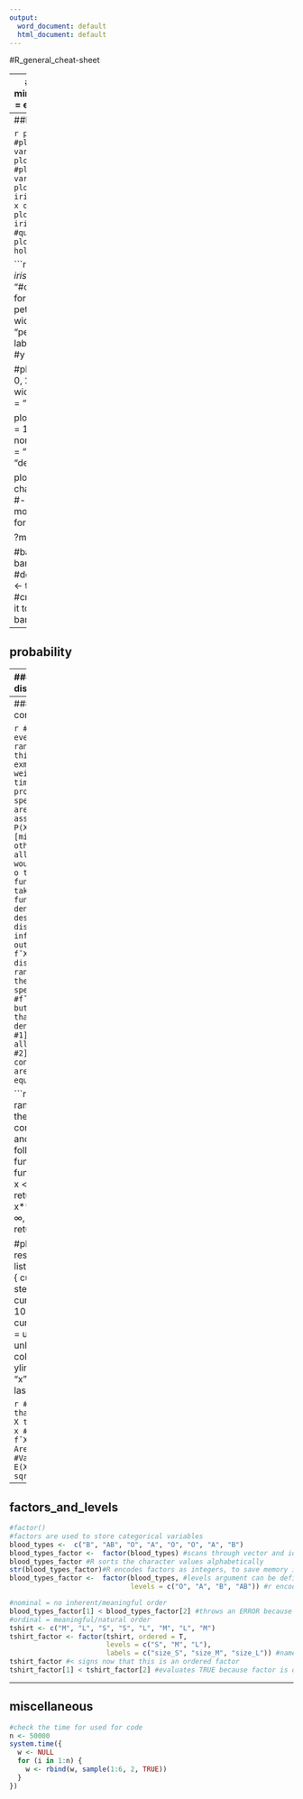 ```yaml
---
output:
  word_document: default
  html_document: default
---
```

#R_general_cheat-sheet

---
##shortcuts
- alt + minus = <-
- ctrl + enter = execute selected part

```r
#load basic R dataset
#install.packages("datasets")
library(datasets)

#look at the first few lines
head(iris)

#get information on commands or datasets
?iris
```

---
##basic_graphing

```r
plot(iris$Species) #plot categorical variable
plot(iris$Petal.Length) #plot quantitative variable
plot(iris$Species, iris$Petal.Length) #cat x quant
plot(iris$Petal.Width, iris$Petal.Length) #quant x quant
plot(iris) #matrix for holistic overview
```

```r
plot(iris$Petal.Length, iris$Petal.Width,
     col = "#cc0000", #hex code for red
     main = "iris: pethal length vs. petal width", #header
     xlab = "petal length", #x axis lable
     ylab = "petal width" #y axis lable
     )

#plot formulas
plot(sin, 0, 2 * pi,
     lwd = 5, #line width
     col = "blue",
     main = "sine curve"
     )

plot(dnorm, -pi, pi, 
     lwd = 10,
     main = "standard normal distribution",
     xlab = "z-scores",
     ylab = "density",
     col = "green"
     )

plot(exp, 0, 8)
```
```r
#bar charts
#- simple is good
#- bar charts are the most simple graphics
#- for the most simple data

?mtcars
head(mtcars)

#bar chart
barplot(mtcars$cyl) #doesn't work
cylinders <- table(mtcars$cyl) #create table and assign it to variable
barplot(cylinders)
```

---
## probability

---
### discrete_distributions

#### sample

```r
set.seed(4) #set seed to identify errors
x <- sample(6, 1000, replace = TRUE) #draw randint out of 6, 1000x, with replacing
barplot(table(x))
```

```r
#roll a d6 1000 times and assign 80% probability to the number 6

x <- sample(6, 1000, replace = TRUE, c(rep(0.2 / 5, 5),0.80))
barplot(table(x),
        xlab = "Number",
        ylab = "Occurance")

#same experiment, fill results into matrix
mat <- matrix(NA, nrow = n, ncol = 2)
for(i in 1:1000){
  mat[i,] <- sample(1:6, size = 2, replace = T)
}
```

```r
#graph the probabilities of the sum for a roll of two d6

p <- c(1:6, 5:1)/36
plot(2:12, p, type = "h", las = 1, xlab = "sum of two die")

#roll a dice 3 times. what is P("no 4")? - (5/6)^3 = 0.579
sample(1:6, 3, T) #simulation of the question above

#do the experiment x times and count the relative frequency of P("no four")
experiment_amount <- c(100000)
results_with_four <- c(0)
for(roll in 1:experiment_amount){
  result <- sample(1:6, 3, T)
  if(4 %in% result){
    results_with_four <- results_with_four + 1
  }
}
1 - (results_with_four/experiment_amount)

#same experiment
experiment_amount <- c(100000)
simulation_1 <- function(x){
  roll_3 <- sample(1:6, 3, T)
  no_four <- sum(roll_3 == 4) == 0
}
results_without_four <- sapply(1:experiment_amount, simulation_1)
sum(results_without_four)/experiment_amount
```

```r
#what's the probability to get 7 or more sixes after 10 d6 roll?

n <- 100000 #experiment with 100000 rolls
y <- rep(NA, n)
for(i in 1:n){
  w <- sample(1:6, 10, T) #roll d6 10 times
  count_sixes <- sum(w == 6) #count amount of sixes
  y[i] <- (count_sixes >= 7)
}
100*(sum(y)/n)

#same experiment, with a matrix
n <- 100000 #experiment with 100000 rolls
w <- sample(1:6, 10 * n, T)
mat <- matrix(data = w, ncol = 10)
head(mat) #look at the structure of matrix
number_of_sixes <- apply(mat, 1, function(x){sum(x == 6)})
sum(number_of_sixes >= 7)/nrow(mat)
```

```r
#for loop: Draw two spheres out of 4 without replacing them, repeat 10x

for (i in 1:10){
  cat("draw #", i, ":", sample(x = c("r", "g", "b", "o"), size = 2, replace = FALSE), "\n")}
```

#### binomial_distribution

```r
#example: historically have 68.4% of the student passed a certain class
k <- 15 #what is the probability that 15 will pass?
n <- 20 #given we have 20 students this semester
p <- 0.684
dbinom(x = k, size = n, prob = p)
```

```r
#distribution of all possible values the bernoulli random variable X can take
k <- 0:20
pk <- dbinom(k, 20, 0.684)
plot(k, pk, type = "h",
     main = "Bin(n = 20, p = 0.684)")
#for p = 5 or as n grows: symmetrical graph
#rule of thumb: if np(1-p) > 10, symmetrical Bin(n,p)
```

```r
#binomial distribution: cumulative distribution function
#example: what's the probability that 4 or less students pass the class? P(X<=3)
pbinom(4, 20, 0.684)

#example: what's the probability that 15 or more students pass the class? P(X>=15)
sum(dbinom(16:20, 20, 0.684))
1 - pbinom(15, 20, 0.684) #same results above: P(X>15) = 1-P(X<=15)

#example: what's the probability that between 13 and 16 students pass the class? P(13<=X<=16)
sum(dbinom(13:16, 20, 0.684))
```

```r
#binomial distribution: quantiles
#example: 90%-quantile to pass class: what's the maximum of students passing in 90% of the cases?
alpha <- 0.9 #alpha-quantiles: P(X <= x) >= alpha
qbinom(alpha, 20, 0.684)

#binomial distribution: simulation
#example: simulate a semester outcome for the class
set.seed(4)
rbinom(n = 1, 20, 0.684) #13 students have passed the class
```

#### geometrical_distribution

```r
#example: what's the probability of getting a 5 with a d6 after the 4 throw? (3 fails followed by 1 success)
dgeom(3, prob = 1/6) #ATTENTION: first argument in the function is the count of fails!
```

```r
#geometrical distribution: cumulative distribution function
#example: what's the probability of having 3 or less fails while trying to roll a 5 with a d6?
pgeom(3, 1/6) #P(X<=3)
#example: what's the probability of rolling more than 3 fails?
1 - pgeom(3, 1/6) #P(X>3)
```

```r
#geometrical distribution: quantiles
#example: what's the maximum of fails we are going to see in 90% of the cases?
qgeom(0.9, 1/6)
```

```r
#geometrical distribution
#example: simulate fails given a probability
set.seed(4)
rgeom(1, 1/6) #in this case we rolled a five with the first try
```

#### negative_binomial_distribution

```r
#bernoulli random trials with constant probability of success p untile r successes have occured
#generalizes the geometrical distribution
#X: amount of fails before r successes
#E(X) = (1 - p)/p
#Var(x) = (1 - p)/p**2
#
#notation: X ~ NBinom(r, p)

#nbinom functions
x <- p <- q <- n <- 3
r <- 3
p <- 0.05
dnbinom(x , size = r, prob = p) #probability function
pnbinom(q , size = r, prob = p) #cummulative probability function
qnbinom(p , size = r, prob = p) #quantile function
rnbinom(n , size = r, prob = p) #random number

#example: number of fails X until the third win at a lottery with p = 0.05. what's the maximum of tickets one needs to buy in 99% of the cases?
qnbinom(0.99, 3, 0.05) + 3
```

#### poisson_distribution

```r
#Used in caseswhere events happen in a specific rate over a specific time range or place
#Amount of occurances over the specified time rang or place
#X: Amont of occurrences per time-unit/place
#lambda: rate in which event over a specified time range or place occures
#E(X) = lambda
#Var(X) = lambda
#X ~ Pois(lambda)
```

```r
# X = amount of clients at a bank per hour. On average, 32 client visits per hour: X ~ Pois(32)
lambda = 32

#what's the probability of exactly 30 client visits within the next hour?
dpois(x = 30, lambda = lambda)

#What's the probability of 30 or less client visits within the next hour?
ppois(q = 30, lambda = lambda)

#What's the probability of having between 30 ad 35 client vistis within the next hour?
sum(dpois(30:35, lambda = lambda))

#how many client visits (less or equal) occure with a 10% probability within the next hour?
qpois(p = 0.1, lambda = lambda)
```

#### hypergeometric_distribution

```r
#X: amount of successes in k trials
#E(x) = km / (m + n)
#Var(x) = k(m / (m + n))(1 - m / (m + n))((n + n - k) / (m + n - 1))
#X ~ Hyper(m, n, k)

#Example: We draw k spheres out of a pot  with m white ones and n black ones, with replacement
#X: amount of white spheres drawn

#hyper functions
m <- n <- k <- x <- q <- p <- n <- 3 
dhyper(x , m = m, n = n, k = k) # probability function
phyper(q , m = m, n = n, k = k) # cummulative probability function
qhyper(p , m = m, n = n, k = k) # quantile function
rhyper(n , m = m, n = n, k = k) # random number
```

```r
#example: Out of 1000 screws, 27 are broken. At delivery, we control 30 at random

#m = amount of broken screws = 27
#n = amount of intact screws = 973
#k = amount of screws in the control sample = 30

#the number of broken screw in a sample is: X ~ Hyp(27, 973, 30)


#What's the probability that the sample only contains intact screws?
dhyper(0, m = 27, n = 973, k = 30)
```
#### birthday_problem

```r
#example: you ask n people about their birthday.
#how large does n need to be, so that the probability of someone sharing the same birthday as you is at least 0.5?
#assume the year has 365 days.
#P(A) = 1 - (364/365)^n
n <- 1:1500
PA <- 1 - (364/365)^n
plot(n, PA,
     type = "l", main = "probability of sharing birthday")
n = ceiling(log(1-0.5)/log(364/365)) #solve PA for n first, then insert
print(n)
```

---
### continious_distributions

```r
#X can take on every value within a range
#used where things are measured, exmples: length, weight, temperature, time
#IMPORTANT: probability of specific values aren't possible to assign, only ranges: P(X = c) = 0 for c ∈ [min(X), max(X)], otherwise the sum of all possible outcomes would be ∞
#the role o the probability function p(x) is taken by the density function fˇX(x)
#the density function describes the distribution of infinitely many outcomes
#IMPORTANT: fˇX(x) only describes distribution of the random variable X, the integral over a specified range does
#fˇX(x) can be > 1, but can't < 0
#proof that fˇX(x) is a density function:
#1]fˇX(x) >= 0 for all values of x
#2]fˇX(x) is partwise continious
#3]#the area under fˇX(x) equals 1
```

```r
#X: length of a random leave found on the street is continiously distributed and obtains the following density function:
f <- function(x){
  if(x >= 0 & x <= 1){ #x ∈ [0, 1]
    return(6 * x - 6 * x**2)
  }else{ #x ∈ [(-∞, 0) U (1, ∞)]
    return(0)
  }
}

#plotting the density
result <- list()
steps <- list()
for(i in -100:200){
  current_input <- i/100
  steps[[i + 101]] <- current_input
  result[[i + 101]] <- f(x = current_input)
  }
plot(x = unlist(steps), y = unlist(result),
     type = "l", col = "red", lwd = 2,
     ylim = c(0, 1.5),
     xlab = "x", ylab = "density", las = 1)
```

```r
#FˇX(x): prbability that random variable X takes on a value <= x
#[FˇX(x)]d/dx = fˇX(x)
#µ = E(X) = Area under x*fˇX(x)
#Var(X) = E((X - E(X))**2)
#sigma = sqrt(Var(X))
```
---
## factors_and_levels

```r
#factor()
#factors are used to store categorical variables
blood_types <-  c("B", "AB", "O", "A", "O", "O", "A", "B")
blood_types_factor <-  factor(blood_types) #scans through vector and identifies different categories
blood_types_factor #R sorts the character values alphabetically
str(blood_types_factor)#R encodes factors as integers, to save memory in case of long strings
blood_types_factor <-  factor(blood_types, #levels argument can be defined
                              levels = c("O", "A", "B", "AB")) #r encoding is now different
```

```r
#nominal = no inherent/meaningful order
blood_types_factor[1] < blood_types_factor[2] #throws an ERROR because factor is nominal
#ordinal = meaningful/natural order
tshirt <- c("M", "L", "S", "S", "L", "M", "L", "M")
tshirt_factor <- factor(tshirt, ordered = T,
                        levels = c("S", "M", "L"),
                        labels = c("size_S", "size_M", "size_L")) #names the factor levels, order important!
tshirt_factor #< signs now that this is an ordered factor
tshirt_factor[1] < tshirt_factor[2] #evaluates TRUE because factor is ordinal
```

---
## miscellaneous

```r
#check the time for used for code
n <- 50000
system.time({
  w <- NULL
  for (i in 1:n) {
    w <- rbind(w, sample(1:6, 2, TRUE))
  }
})
```